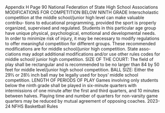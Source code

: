 Appendix H Page 90 National Federation of State High School Associations MODIFICATIONS FOR COMPETITION BELOW NINTH GRADE Interscholastic competition at the middle school/junior high level can make valuable contribu- tions to educational programming, provided the sport is properly organized, supervised and regulated. Students in this particular age group have unique physical, psychological, emotional and developmental needs. In order to minimize risk of injury, it may be necessary to modify regulations to offer meaningful competition for different groups. These recommended modifications are for middle school/junior high competition. State asso- ciations may adopt additional modifications and/or use other rules codes for middle school/ junior high competition. SIZE OF THE COURT: The field of play shall be rectangular and is recommended to be no larger than 84 by 50 feet for middle level/junior high school competition. BALL SIZE: Either the 29½ or 28½ inch ball may be legally used for boys’ middle school competition. LENGTH OF PERIODS OF PLAY Games involving only students below the ninth grade shall be played in six-minute quarters with intermissions of one minute after the first and third quarters, and 10 minutes between halves. Playing time and number of quarters for non-varsity game quarters may be reduced by mutual agreement of opposing coaches. 2023-24 NFHS Basketball Rules